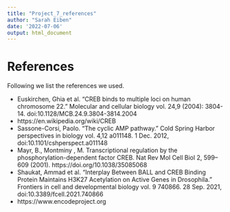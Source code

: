 ---
title: "Project_7_references"
author: "Sarah Eiben"
date: '2022-07-06'
output: html_document
---

# References

Following we list the references we used.

- Euskirchen, Ghia et al. “CREB binds to multiple loci on human chromosome 22.” Molecular and cellular biology vol. 24,9 (2004): 3804-14. doi:10.1128/MCB.24.9.3804-3814.2004
- https://en.wikipedia.org/wiki/CREB
- Sassone-Corsi, Paolo. “The cyclic AMP pathway.” Cold Spring Harbor perspectives in biology vol. 4,12 a011148. 1 Dec. 2012, doi:10.1101/cshperspect.a011148
- Mayr, B., Montminy , M. Transcriptional regulation by the phosphorylation-dependent factor CREB. Nat Rev Mol Cell Biol 2, 599–609 (2001). https://doi.org/10.1038/35085068
- Shaukat, Ammad et al. “Interplay Between BALL and CREB Binding Protein Maintains H3K27 Acetylation on Active Genes in Drosophila.” Frontiers in cell and developmental biology vol. 9 740866. 28 Sep. 2021, doi:10.3389/fcell.2021.740866
- https://www.encodeproject.org
